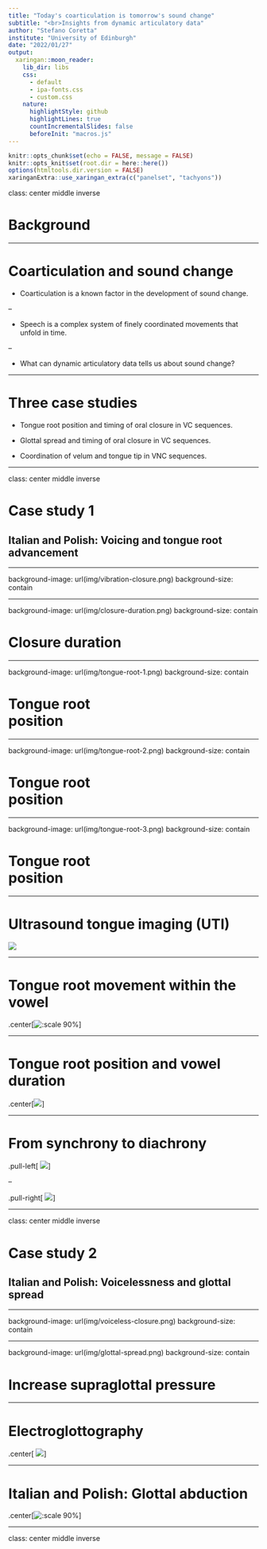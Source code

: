 ```yaml
---
title: "Today's coarticulation is tomorrow's sound change"
subtitle: "<br>Insights from dynamic articulatory data"
author: "Stefano Coretta"
institute: "University of Edinburgh"
date: "2022/01/27"
output:
  xaringan::moon_reader:
    lib_dir: libs
    css:
      - default
      - ipa-fonts.css
      - custom.css
    nature:
      highlightStyle: github
      highlightLines: true
      countIncrementalSlides: false
      beforeInit: "macros.js"
---
```



```r
knitr::opts_chunk$set(echo = FALSE, message = FALSE)
knitr::opts_knit$set(root.dir = here::here())
options(htmltools.dir.version = FALSE)
xaringanExtra::use_xaringan_extra(c("panelset", "tachyons"))
```

class: center middle inverse

# Background

---

# Coarticulation and sound change

* Coarticulation is a known factor in the development of sound change.

--

* Speech is a complex system of finely coordinated movements that unfold in time.

--

* What can dynamic articulatory data tells us about sound change?

---

# Three case studies

* Tongue root position and timing of oral closure in VC sequences.

* Glottal spread and timing of oral closure in VC sequences.

* Coordination of velum and tongue tip in VNC sequences.








---

class: center middle inverse

# Case study 1

## Italian and Polish: Voicing and tongue root advancement

---

background-image: url(img/vibration-closure.png)
background-size: contain

---

background-image: url(img/closure-duration.png)
background-size: contain

# Closure duration

---

background-image: url(img/tongue-root-1.png)
background-size: contain

# Tongue root<br>position

---

background-image: url(img/tongue-root-2.png)
background-size: contain

# Tongue root<br>position

---

background-image: url(img/tongue-root-3.png)
background-size: contain

# Tongue root<br>position

---

# Ultrasound tongue imaging (UTI)

![](img/uti.png)

---

# Tongue root movement within the vowel

.center[![:scale 90%](img/tongue-root-vowel.png)]

---

# Tongue root position and vowel duration

.center[![](img/tongue-root-vowel-dur.png)]

---

# From synchrony to diachrony

.pull-left[
![](img/root-duration-syn.png)
]

--

.pull-right[
![](img/root-duration-dia.png)
]






---

class: center middle inverse

# Case study 2

## Italian and Polish: Voicelessness and glottal spread

---

background-image: url(img/voiceless-closure.png)
background-size: contain

---

background-image: url(img/glottal-spread.png)
background-size: contain

# Increase supraglottal pressure

---

# Electroglottography

.center[
![](img/egg-setup.png)
]

---

# Italian and Polish: Glottal abduction

.center[![:scale 90%](img/glottal-abduction.png)]

---

class: center middle inverse

